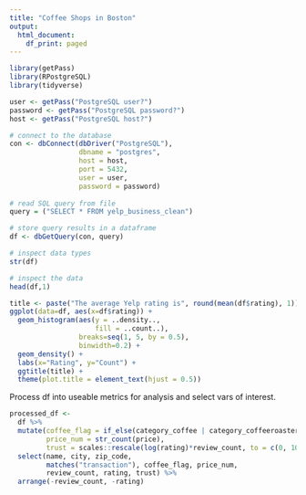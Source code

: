 ```yaml
---
title: "Coffee Shops in Boston"
output:
  html_document:
    df_print: paged
---
```


```r
library(getPass)
library(RPostgreSQL)
library(tidyverse)
```

```r
user <- getPass("PostgreSQL user?")
password <- getPass("PostgreSQL password?")
host <- getPass("PostgreSQL host?")

# connect to the database
con <- dbConnect(dbDriver("PostgreSQL"), 
                 dbname = "postgres",
                 host = host, 
                 port = 5432,
                 user = user, 
                 password = password)
 
# read SQL query from file
query = ("SELECT * FROM yelp_business_clean")

# store query results in a dataframe 
df <- dbGetQuery(con, query)
```


```r
# inspect data types
str(df)
```


```r
# inspect the data
head(df,1)
```


```r
title <- paste("The average Yelp rating is", round(mean(df$rating), 1))
ggplot(data=df, aes(x=df$rating)) + 
  geom_histogram(aes(y = ..density.., 
                     fill = ..count..),
                 breaks=seq(1, 5, by = 0.5), 
                 binwidth=0.2) + 
  geom_density() +
  labs(x="Rating", y="Count") +
  ggtitle(title) +
  theme(plot.title = element_text(hjust = 0.5))
```

Process df into useable metrics for analysis and select vars of interest.

```r
processed_df <- 
  df %>% 
  mutate(coffee_flag = if_else(category_coffee | category_coffeeroasteries, T, F),
         price_num = str_count(price),
         trust = scales::rescale(log(rating)*review_count, to = c(0, 100))) %>% 
  select(name, city, zip_code, 
         matches("transaction"), coffee_flag, price_num, 
         review_count, rating, trust) %>% 
  arrange(-review_count, -rating)
```
